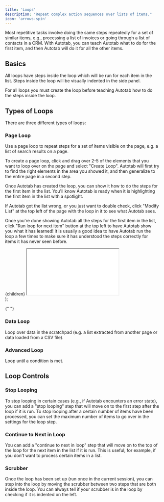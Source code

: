 ```yaml
---
title: 'Loops'
description: "Repeat complex action sequences over lists of items."
icon: 'arrows-spin'
---
```


Most repetitive tasks involve doing the same steps repeatedly for a set of similar items, e.g., processing a list of invoices or going through a list of contacts in a CRM. With Autotab, you can teach Autotab what to do for the first item, and then Autotab will do it for all the other items.

## Basics

All loops have steps inside the loop which will be run for each item in the list. Steps inside the loop will be visually indented in the side panel.

For all loops you must create the loop before teaching Autotab how to do the steps inside the loop.

## Types of Loops

There are three different types of loops:

### Page Loop

Use a page loop to repeat steps for a set of items visible on the page, e.g. a list of search results on a page.

To create a page loop, click and drag over 2-5 of the elements that you want to loop over on the page and select "Create Loop". Autotab will first try to find the right elements in the area you showed it, and then generalize to the entire page in a second step.

Once Autotab has created the loop, you can show it how to do the steps for the first item in the list. You'll know Autotab is ready when it is highlighting the first item in the list with a spotlight.

If Autotab got the list wrong, or you just want to double check, click "Modify List" at the top left of the page with the loop in it to see what Autotab sees.

Once you're done showing Autotab all the steps for the first item in the list, click "Run loop for next item" button at the top left to have Autotab show you what it has learned! It is usually a good idea to have Autotab run the loop a few times to make sure it has understood the steps correctly for items it has never seen before.

  <div
    style={{
      position: "relative",
      paddingBottom: "62.456140350877185%",
      height: 0,
    }}
  >
    {children}
    <iframe
      src={url}
      style={{
        position: "absolute",
        top: 0,
        left: 0,
        width: "100%",
        height: "100%",
      }}
    ></iframe>
  </div>
);

<EmbeddedVideo url="https://www.loom.com/embed/f213d8a48a5041e79718c11db9f5ef2e?sid=b3ec716d-1091-4dee-b7df-2ec67567ded0"></EmbeddedVideo>{" "}

### Data Loop

Loop over data in the scratchpad (e.g. a list extracted from another page or data loaded from a CSV file).

<EmbeddedVideo url="https://www.loom.com/embed/cf1d0ca8219c4b2e822a287bbf834b34?sid=e0ec1c90-a740-43c5-aa0f-53f9fe93ca20"></EmbeddedVideo>

### Advanced Loop

Loop until a condition is met.

<EmbeddedVideo url="https://www.loom.com/embed/cb402effef52498998f9d08a3f80e670?sid=206223d6-c430-4335-bc3c-01c9a6ded55e"></EmbeddedVideo>

## Loop Controls

### Stop Looping

To stop looping in certain cases (e.g., if Autotab encounters an error state), you can add a "stop looping" step that will move on to the first step after the loop if it is run. To stop looping after a certain number of items have been processed, you can set the maximum number of items to go over in the settings for the loop step.

### Continue to Next in Loop

You can add a "continue to next in loop" step that will move on to the top of the loop for the next item in the list if it is run. This is useful, for example, if you don't want to process certain items in a list.

### Scrubber

Once the loop has been set up (run once in the current session), you can step into the loop by moving the scrubber between two steps that are both inside the loop. You can always tell if your scrubber is in the loop by checking if it is indented on the left.
